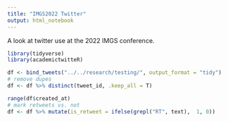 ```yaml
---
title: "IMGS2022 Twitter"
output: html_notebook
---
```


A look at twitter use at the 2022 IMGS conference.

```r
library(tidyverse)
library(academictwitteR)

df <- bind_tweets("../../research/testing/", output_format = "tidy")
# remove dupes
df <- df %>% distinct(tweet_id, .keep_all = T)

range(df$created_at)
# mark retweets vs. not
df <- df %>% mutate(is_retweet = ifelse(grepl("RT", text),  1, 0))
```

